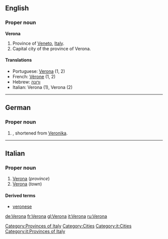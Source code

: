 ==English==

===Proper noun===
'''Verona'''

# Province of [[Veneto]], [[Italy]].
# Capital city of the province of Verona.

====Translations====
*Portuguese: [[Verona]] {{f}} (1, 2)
*French: [[Vérone]] (1, 2)
* Hebrew: [[ורונה]]
*Italian: Verona (1), Verona {{f}} (2)

[[Category:Provinces of Italy]] [[Category:Cities]]
----

==German==
===Proper noun===
{{infl|de|proper noun}}

# {{given name|female|lang=de}}, shortened from [[Veronika]].

----

==Italian==
{{wikipedia|lang=it}}
===Proper noun===
{{it-proper noun}} {{f}}

# [[#English|Verona]] (''province'')
# [[#English|Verona]] (''town'')

====Derived terms====
*[[veronese]]

[[Category:it:Cities]]
[[Category:it:Provinces of Italy]]

[[de:Verona]]
[[fr:Verona]]
[[gl:Verona]]
[[it:Verona]]
[[ru:Verona]]
